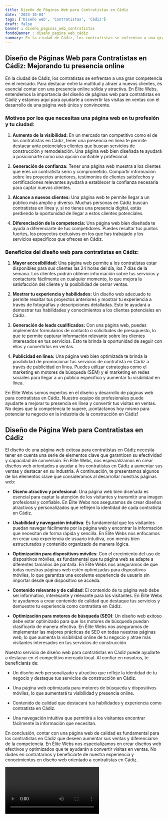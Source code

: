 ```yaml
---
title: Diseño de Páginas Web para Contratistas en Cádiz
date: '2023-10-04'
tags: ['Diseño web', 'Contratistas', 'Cádiz']
draft: false
banner : diseño_paginas_web_contratistas
fondoBanner : diseño_pagina_web_cádiz
summary: En la ciudad de Cádiz, los contratistas se enfrentan a una gran competencia en el mercado. Para destacar entre la multitud y atraer a nuevos clientes, es esencial contar con una presencia online sólida y atractiva. En Élite Webs, entendemos la importancia del diseño de páginas web para contratistas en Cádiz y estamos aquí para ayudarte a convertir las visitas en ventas con el desarrollo de una página web única y convincente.
---
```


## Diseño de Páginas Web para Contratistas en Cádiz: Mejorando tu presencia online

En la ciudad de Cádiz, los contratistas se enfrentan a una gran competencia en el mercado. Para destacar entre la multitud y atraer a nuevos clientes, es esencial contar con una presencia online sólida y atractiva. En Élite Webs, entendemos la importancia del diseño de páginas web para contratistas en Cádiz y estamos aquí para ayudarte a convertir las visitas en ventas con el desarrollo de una página web única y convincente.

### Motivos por los que necesitas una página web en tu profesión y tu ciudad:

1. **Aumento de la visibilidad:** En un mercado tan competitivo como el de los contratistas en Cádiz, tener una presencia en línea te permite destacar ante potenciales clientes que buscan servicios de construcción y remodelación. Una página web bien diseñada te ayudará a posicionarte como una opción confiable y profesional.

2. **Generación de confianza:** Tener una página web muestra a los clientes que eres un contratista serio y comprometido. Compartir información sobre los proyectos anteriores, testimonios de clientes satisfechos y certificaciones relevantes ayudará a establecer la confianza necesaria para captar nuevos clientes.

3. **Alcance a nuevos clientes:** Una página web te permite llegar a un público más amplio y diverso. Muchas personas en Cádiz buscan contratistas en línea y, si no tienes una presencia digital, estás perdiendo la oportunidad de llegar a estos clientes potenciales.

4. **Diferenciación de la competencia:** Una página web bien diseñada te ayuda a diferenciarte de tus competidores. Puedes resaltar tus puntos fuertes, los proyectos exclusivos en los que has trabajado y los servicios específicos que ofreces en Cádiz.

### Beneficios del diseño web para contratistas en Cádiz:

1. **Mayor accesibilidad:** Una página web permite a los contratistas estar disponibles para sus clientes las 24 horas del día, los 7 días de la semana. Los clientes podrán obtener información sobre tus servicios y contactarte fácilmente en cualquier momento, lo que mejora la satisfacción del cliente y la posibilidad de cerrar ventas.

2. **Mostrar tu experiencia y habilidades:** Un diseño web adecuado te permite resaltar tus proyectos anteriores y mostrar tu experiencia a través de fotografías y descripciones detalladas. Esto te ayudará a demostrar tus habilidades y conocimientos a los clientes potenciales en Cádiz.

3. **Generación de leads cualificados:** Con una página web, puedes implementar formularios de contacto o solicitudes de presupuesto, lo que te permite capturar información relevante sobre los clientes interesados en tus servicios. Esto te brinda la oportunidad de seguir con ellos y convertirlos en ventas.

4. **Publicidad en línea:** Una página web bien optimizada te brinda la posibilidad de promocionar tus servicios de contratista en Cádiz a través de publicidad en línea. Puedes utilizar estrategias como el marketing en motores de búsqueda (SEM) y el marketing en redes sociales para llegar a un público específico y aumentar tu visibilidad en línea.

En Élite Webs somos expertos en el diseño y desarrollo de páginas web para contratistas en Cádiz. Nuestro equipo de profesionales puede ayudarte a mejorar tu presencia en línea y convertir tus visitas en ventas. No dejes que la competencia te supere, ¡contáctanos hoy mismo para potenciar tu negocio en la industria de la construcción en Cádiz!

<GifSeo />

<Cta />

## Diseño de Página Web para Contratistas en Cádiz

El diseño de una página web exitosa para contratistas en Cádiz necesita tener en cuenta una serie de elementos clave que garanticen su efectividad y capacidad de conversión. En Élite Webs, nos especializamos en crear diseños web orientados a ayudar a los contratistas en Cádiz a aumentar sus ventas y destacar en su industria. A continuación, te presentamos algunos de los elementos clave que consideramos al desarrollar nuestras páginas web:

- **Diseño atractivo y profesional**: Una página web bien diseñada es esencial para captar la atención de los visitantes y transmitir una imagen profesional y confiable. En Élite Webs nos aseguramos de crear diseños atractivos y personalizados que reflejen la identidad de cada contratista en Cádiz.

- **Usabilidad y navegación intuitiva**: Es fundamental que los visitantes puedan navegar fácilmente por la página web y encontrar la información que necesitan de forma rápida y sencilla. En Élite Webs nos enfocamos en crear una experiencia de usuario intuitiva, con menús bien estructurados y contenido organizado de manera lógica.

- **Optimización para dispositivos móviles**: Con el crecimiento del uso de dispositivos móviles, es fundamental que tu página web se adapte a diferentes tamaños de pantalla. En Élite Webs nos aseguramos de que todas nuestras páginas web estén optimizadas para dispositivos móviles, lo que garantiza una excelente experiencia de usuario sin importar desde qué dispositivo se acceda.

- **Contenido relevante y de calidad**: El contenido de tu página web debe ser informativo, interesante y relevante para los visitantes. En Élite Webs te ayudamos a crear contenido de calidad que destaque tus servicios y demuestre tu experiencia como contratista en Cádiz.

- **Optimización para motores de búsqueda (SEO)**: Un diseño web exitoso debe estar optimizado para que los motores de búsqueda puedan clasificarlo de manera efectiva. En Élite Webs nos aseguramos de implementar las mejores prácticas de SEO en todas nuestras páginas web, lo que aumenta la visibilidad online de tu negocio y atrae más visitantes interesados en tus servicios de construcción.

Nuestro servicio de diseño web para contratistas en Cádiz puede ayudarte a destacar en el competitivo mercado local. Al confiar en nosotros, te beneficiarás de:

- Un diseño web personalizado y atractivo que refleje la identidad de tu negocio y destaque tus servicios de construcción en Cádiz.

- Una página web optimizada para motores de búsqueda y dispositivos móviles, lo que aumentará tu visibilidad y presencia online.

- Contenido de calidad que destacará tus habilidades y experiencia como contratista en Cádiz.

- Una navegación intuitiva que permitirá a los visitantes encontrar fácilmente la información que necesitan.

En conclusión, contar con una página web de calidad es fundamental para los contratistas en Cádiz que deseen aumentar sus ventas y diferenciarse de la competencia. En Élite Webs nos especializamos en crear diseños web efectivos y optimizados que te ayudarán a convertir visitas en ventas. No dudes en contratarnos y beneficiarte de nuestra experiencia y conocimientos en diseño web orientado a contratistas en Cádiz.

<Video />

<CtaBot job='Contratistas' city='Cádiz'/>

<Gmaps query='Cádiz+españa+maps' />